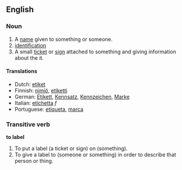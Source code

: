 ==English==
===Noun===
#A [[name]] given to something or someone.
#[[identification]] <!--???-->
#A small [[ticket]] or [[sign]] attached to something and giving information about the it.

====Translations====
*Dutch: [[etiket]]
*Finnish: [[nimiö]], [[etiketti]]
*German: [[Etikett]], [[Kennsatz]], [[Kennzeichen]], [[Marke]]
*Italian: [[etichetta]] ''f''
*Portuguese: [[etiqueta]], [[marca]]

===Transitive verb===
'''to label'''

#To put a label (a ticket or sign) on (something).
#To give a label to (someone or something) in order to describe that person or thing.